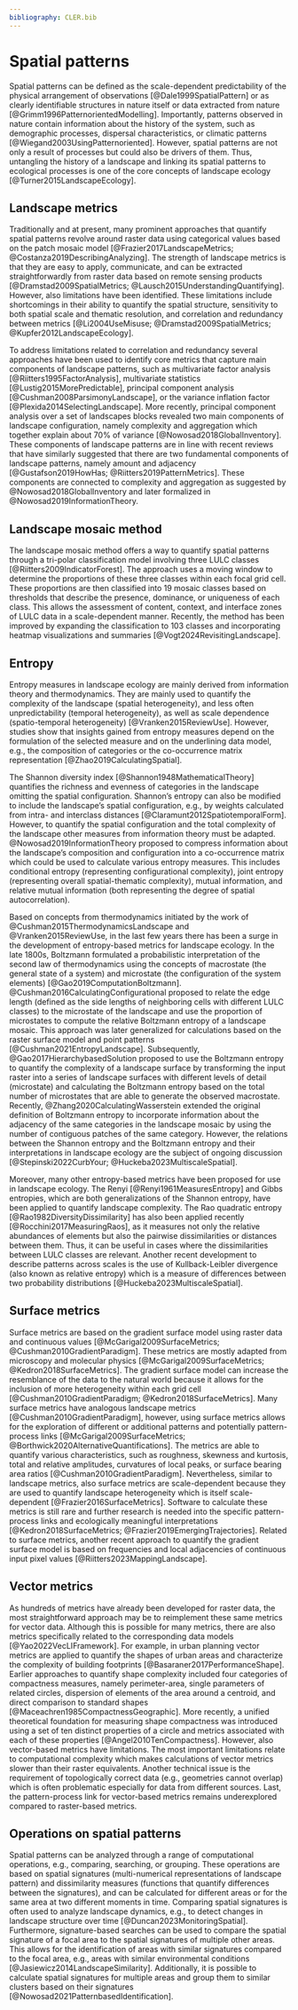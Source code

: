 ```yaml
---
bibliography: CLER.bib
---
```


<!-- Person responsible: Nowosad, Bosch, Hesselbarth -->

# Spatial patterns {#sec-spatialpattern}

Spatial patterns can be defined as the scale-dependent predictability of the physical arrangement of observations [@Dale1999SpatialPattern] or as clearly identifiable structures in nature itself or data extracted from nature [@Grimm1996PatternorientedModelling].
Importantly, patterns observed in nature contain information about the history of the system, such as demographic processes, dispersal characteristics, or climatic patterns [@Wiegand2003UsingPatternoriented].
However, spatial patterns are not only a result of processes but could also be drivers of them.
Thus, untangling the history of a landscape and linking its spatial patterns to ecological processes is one of the core concepts of landscape ecology [@Turner2015LandscapeEcology].

## Landscape metrics

Traditionally and at present, many prominent approaches that quantify spatial patterns revolve around raster data using categorical values based on the patch mosaic model [@Frazier2017LandscapeMetrics; @Costanza2019DescribingAnalyzing].
<!-- R1: They are also naturally extracted from remote sensing products (raster data), which often makes them easier to monitor over time -->
The strength of landscape metrics is that they are easy to apply, communicate, and can be extracted straightforwardly from raster data based on remote sensing products [@Dramstad2009SpatialMetrics; @Lausch2015UnderstandingQuantifying].
However, also limitations have been identified. 
These limitations include shortcomings in their ability to quantify the spatial structure, sensitivity to both spatial scale and thematic resolution, and correlation and redundancy between metrics [@Li2004UseMisuse; @Dramstad2009SpatialMetrics; @Kupfer2012LandscapeEcology].

To address limitations related to correlation and redundancy several approaches have been used to identify core metrics that capture main components of landscape patterns, such as multivariate factor analysis [@Riitters1995FactorAnalysis], multivariate statistics [@Lustig2015MorePredictable], principal component analysis [@Cushman2008ParsimonyLandscape], or the variance inflation factor [@Plexida2014SelectingLandscape].
More recently, principal component analysis over a set of landscapes blocks revealed two main components of landscape configuration, namely complexity and aggregation which together explain about 70% of variance [@Nowosad2018GlobalInventory].
These components of landscape patterns are in line with recent reviews that have similarly suggested that there are two fundamental components of landscape patterns, namely amount and adjacency [@Gustafson2019HowHas; @Riitters2019PatternMetrics].
These components are connected to complexity and aggregation as suggested by @Nowosad2018GlobalInventory and later formalized in @Nowosad2019InformationTheory.

<!-- 
Software to calculate landscape metrics include the *landscapemetrics* [@Hesselbarth2019LandscapemetricsOpensource] and *multilandr* [@Huais2024MultilandrPackage] R packages, the *PyLandStats* Python library [@Bosch2019PyLandStatsOpensource], or the stand-alone software *FRAGSTATS* [@McGarigal2023FRAGSTATSV4].
-->

<!-- R1: Missing subsection title -->
## Landscape mosaic method

The landscape mosaic method offers a way to quantify spatial patterns through a tri-polar classification model involving three LULC classes [@Riitters2009IndicatorForest]. 
The approach uses a moving window to determine the proportions of these three classes within each focal grid cell.
These proportions are then classified into 19 mosaic classes based on thresholds that describe the presence, dominance, or uniqueness of each class.
This allows the assessment of content, context, and interface zones of LULC data in a scale-dependent manner.
Recently, the method has been improved by expanding the classification to 103 classes and incorporating heatmap visualizations and summaries [@Vogt2024RevisitingLandscape].

## Entropy

Entropy measures in landscape ecology are mainly derived from information theory and thermodynamics.
They are mainly used to quantify the complexity of the landscape (spatial heterogeneity), and less often unpredictability (temporal heterogeneity), as well as scale dependence (spatio-temporal heterogeneity) [@Vranken2015ReviewUse].
<!-- R1: of the selected entropy measure -->
However, studies show that insights gained from entropy measures depend on the formulation of the selected measure and on the underlining data model, e.g., the composition of categories or the co-occurrence matrix representation [@Zhao2019CalculatingSpatial].

The Shannon diversity index [@Shannon1948MathematicalTheory] quantifies the richness and evenness of categories in the landscape omitting the spatial configuration.
Shannon's entropy can also be modified to include the landscape's spatial configuration, e.g., by weights calculated from intra- and interclass distances [@Claramunt2012SpatiotemporalForm].
However, to quantify the spatial configuration and the total complexity of the landscape other measures from information theory must be adapted.
@Nowosad2019InformationTheory proposed to compress information about the landscape's composition and configuration into a co-occurrence matrix which could be used to calculate various entropy measures.
This includes conditional entropy (representing configurational complexity), joint entropy (representing overall spatial-thematic complexity), mutual information, and relative mutual information (both representing the degree of spatial autocorrelation).

Based on concepts from thermodynamics initiated by the work of @Cushman2015ThermodynamicsLandscape and @Vranken2015ReviewUse, in the last few years there has been a surge in the development of entropy-based metrics for landscape ecology.
In the late 1800s, Boltzmann formulated a probabilistic interpretation of the second law of thermodynamics using the concepts of macrostate (the general state of a system) and microstate (the configuration of the system elements) [@Gao2019ComputationBoltzmann].
<!-- R1: the edge length -> Could you specify a bit -->
@Cushman2016CalculatingConfigurational proposed to relate the edge length (defined as the side lengths of neighboring cells with different LULC classes) to the microstate of the landscape and use the proportion of microstates to compute the relative Boltzmann entropy of a landscape mosaic.
This approach was later generalized for calculations based on the raster surface model and point patterns [@Cushman2021EntropyLandscape].
Subsequently, @Gao2017HierarchybasedSolution proposed to use the Boltzmann entropy to quantify the complexity of a landscape surface by transforming the input raster into a series of landscape surfaces with different levels of detail (microstate) and calculating the Boltzmann entropy based on the total number of microstates that are able to generate the observed macrostate.
Recently, @Zhang2020CalculatingWasserstein extended the original definition of Boltzmann entropy to incorporate information about the adjacency of the same categories in the landscape mosaic by using the number of contiguous patches of the same category.
However, the relations between the Shannon entropy and the Boltzmann entropy and their interpretations in landscape ecology are the subject of ongoing discussion [@Stepinski2022CurbYour; @Huckeba2023MultiscaleSpatial].

Moreover, many other entropy-based metrics have been proposed for use in landscape ecology.
The Renyi [@Renyi1961MeasuresEntropy] and Gibbs entropies, which are both generalizations of the Shannon entropy, have been applied to quantify landscape complexity.
The Rao quadratic entropy [@Rao1982DiversityDissimilarity] has also been applied recently [@Rocchini2017MeasuringRaos], as it measures not only the relative abundances of elements but also the pairwise dissimilarities or distances between them.
Thus, it can be useful in cases where the dissimilarities between LULC classes are relevant.
Another recent development to describe patterns across scales is the use of Kullback-Leibler divergence (also known as relative entropy) which is a measure of differences between two probability distributions [@Huckeba2023MultiscaleSpatial].

<!-- 
Entropy metrics are available in various software such as the R packages *landscapemetrics*, *bespatial* [@Nowosad2024BespatialBoltzmann], *rasterdiv* [@Rocchini2021RasterdivInformation], *LandComp* [@Konrad2023AdaptingMultiscale], or the Python package *PyLandStats*.
-->

## Surface metrics

Surface metrics are based on the gradient surface model using raster data and continuous values [@McGarigal2009SurfaceMetrics; @Cushman2010GradientParadigm]. 
These metrics are mostly adapted from microscopy and molecular physics [@McGarigal2009SurfaceMetrics; @Kedron2018SurfaceMetrics].
The gradient surface model can increase the resemblance of the data to the natural world because it allows for the inclusion of more heterogeneity within each grid cell [@Cushman2010GradientParadigm; @Kedron2018SurfaceMetrics].
Many surface metrics have analogous landscape metrics [@Cushman2010GradientParadigm], however, using surface metrics allows for the exploration of different or additional patterns and potentially pattern-process links [@McGarigal2009SurfaceMetrics; @Borthwick2020AlternativeQuantifications].
The metrics are able to quantify various characteristics, such as roughness, skewness and kurtosis, total and relative amplitudes, curvatures of local peaks, or surface bearing area ratios [@Cushman2010GradientParadigm].
<!-- R1: I guess that such metrics are also very scale dependent -->
Nevertheless, similar to landscape metrics, also surface metrics are scale-dependent because they are used to quantify landscape heterogeneity which is itself scale-dependent [@Frazier2016SurfaceMetrics].
Software to calculate these metrics is still rare and further research is needed into the specific pattern-process links and ecologically meaningful interpretations [@Kedron2018SurfaceMetrics; @Frazier2019EmergingTrajectories].
Related to surface metrics, another recent approach to quantify the gradient surface model is based on frequencies and local adjacencies of continuous input pixel values [@Riitters2023MappingLandscape].

<!--
Nonetheless, the *geodiv* R package [@Smith2021GeodivPackage] provides various surface metrics, and related textures from grey-level co-occurrence matrices are provided by the *glcm* R package [@Zvoleff2020GlcmCalculate].
Another approach to quantify the gradient surface model is based on frequencies and local adjacencies of continuous input pixel values as implemented in the *GraySpatCon* software [@Riitters2023MappingLandscape].
-->

## Vector metrics

<!-- R1: As an example, I found the subsection "Vector metrics" a bit confusing, mainly because, as you say in L159-160, most landscape metrics can be computed on both raster and vector data. -->

As hundreds of metrics have already been developed for raster data, the most straightforward approach may be to reimplement these same metrics for vector data.
Although this is possible for many metrics, there are also metrics specifically related to the corresponding data models [@Yao2022VecLIFramework].
For example, in urban planning vector metrics are applied to quantify the shapes of urban areas and characterize the complexity of building footprints [@Basaraner2017PerformanceShape].
Earlier approaches to quantify shape complexity included four categories of compactness measures, namely perimeter-area, single parameters of related circles, dispersion of elements of the area around a centroid, and direct comparison to standard shapes [@Maceachren1985CompactnessGeographic].
More recently, a unified theoretical foundation for measuring shape compactness was introduced using a set of ten distinct properties of a circle and metrics associated with each of these properties [@Angel2010TenCompactness].
However, also vector-based metrics have limitations.
The most important limitations relate to computational complexity which makes calculations of vector metrics slower than their raster equivalents.
Another technical issue is the requirement of topologically correct data (e.g., geometries cannot overlap) which is often problematic especially for data from different sources.
Last, the pattern-process link for vector-based metrics remains underexplored compared to raster-based metrics.

<!--
The *vectormetrics* R package [@Matuszek2024VectormetricsLandscape] is specifically designed for vector metrics.
However, all general software frameworks designed for spatial data handling which support vector data can theoretically be used to calculate basic vector metrics.
-->

## Operations on spatial patterns 
<!-- R1: I think that this could be clearer by introducing spatial patterns operation and queries as an extension of the relational data model to spatial data. I'm not sure if it is useful to use database jargon such as "one-to-many" or "many-to-many" without defining them, as it could be confusing to readers not familiar with databases. You could either avoid using these terms, define them, or illustrate the operations with a figure -->
<!-- R1: This section is missing in the summary Figure 1 --> 

Spatial patterns can be analyzed through a range of computational operations, e.g., comparing, searching, or grouping.
These operations are based on spatial signatures (multi-numerical representations of landscape pattern) and dissimilarity measures (functions that quantify differences between the signatures), and can be calculated for different areas or for the same area at two different moments in time.
Comparing spatial signatures is often used to analyze landscape dynamics, e.g., to detect changes in landscape structure over time [@Duncan2023MonitoringSpatial].
<!-- R1: As defined here, it looks to me that this operation is not necessarily linked to a query area, but rather to a spatial signature which can be directly specified or extracted from a query area -->
Furthermore, signature-based searches can be used to compare the spatial signature of a focal area to the spatial signatures of multiple other areas.
This allows for the identification of areas with similar signatures compared to the focal area, e.g., areas with similar environmental conditions [@Jasiewicz2014LandscapeSimilarity].
Additionally, it is possible to calculate spatial signatures for multiple areas and group them to similar clusters based on their signatures [@Nowosad2021PatternbasedIdentification].

<!--
R, Python, and Julia have a wide range of packages for spatial operations, including *sf* [@Pebesma2018SimpleFeatures], or *terra* [@Hijmans2024TerraSpatial] in R, *GeoPandas* [@Jordahl2020GeopandasPython], or *rasterio* [@Gillies2013RasterioGeospatial] in Python, and *GeoStats.jl* [@Hoffimann2018GeoStatsjlHighperformance], or *GeoInterface.jl* [@JuliaGeoandcontributors2024GeoInterfaceJulia] in Julia.
These packages together with additional statistical and machine learning libraries allow for a wide range of spatial operations.
Additionally, the *motif* R package [@Nowosad2021MotifOpensource] provides a set of functions for spatial pattern operations, such as comparing, searching, or grouping spatial patterns customized for the use in landscape ecology.
-->
